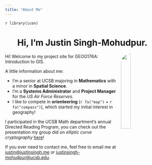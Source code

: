 ---
title: "About Me"
---
`r library(icon)`
<center>
# Hi, I'm Justin Singh-Mohudpur.
</center>
  
<img src="img/me.png" style="width: 25%; float: right; margin: 0 0 1em 1em; border-radius:30px"/>
Hi! Welcome to my project site for GEOG176A: Introduction to GIS.

A little information about me:

  - I'm a senior at UCSB majoring in **Mathematics** with a minor in **Spatial Science**.
  - I'm a **Systems Administrator** and **Project Manager** for the *US Air Force Reserves*.
  - I like to compete in **orienteering** (`r fa("map")` + `r fa("compass")`), which started my initial interest in geography!

I participated in the UCSB Math department's annual Directed Reading Program, you can check out the presentation my group did on *elliptic curve cryptography* [here](https://ucsbdrp.weebly.com/2020-posters.html)!

If you ever need to contact me, feel free to email me at [justin@justinsingh.me](mailto:justin@justinsingh.me) or [justinsingh-mohudpur@ucsb.edu](mailto:justinsingh-mohudpur@ucsb.edu).
